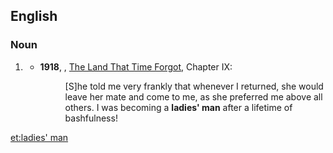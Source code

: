==English==

===Noun===
{{en-noun|head=[[ladies']] [[man]]|ladies' men}}

# {{context|idiomatic|lang=en}} {{alternative form of|lady's man}}
#* '''1918''', {{w|Edgar Rice Burroughs}}, [[w:The Land That Time Forgot (novel)|The Land That Time Forgot]], Chapter IX:
#*: [S]he told me very frankly that whenever I returned, she would leave her mate and come to me, as she preferred me above all others. I was becoming a '''ladies' man''' after a lifetime of bashfulness!

[[et:ladies' man]]